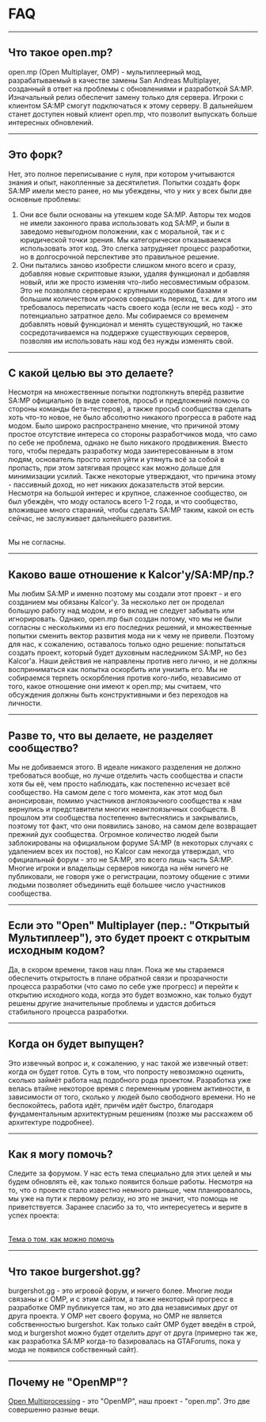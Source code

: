 <h1>FAQ</h1>

<hr />
<h2>Что такое open.mp?</h2>

open.mp (Open Multiplayer, OMP) - мультиплеерный мод, разрабатываемый в качестве замены San Andreas
Multiplayer, созданный в ответ на проблемы с обновлениями и разработкой SA:MP. Изначальный релиз
обеспечит замену только для сервера. Игроки с клиентом SA:MP смогут подключаться к этому серверу. В
дальнейшем станет доступен новый клиент open.mp, что позволит выпускать больше интересных
обновлений.

<hr />
<h2>Это форк?</h2>

Нет, это полное переписывание с нуля, при котором учитываются знания и опыт, накопленные за
десятилетия. Попытки создать форк SA:MP имели место ранее, но мы убеждены, что у них у всех были две
основные проблемы:

<ol>
<li>
Они все были основаны на утекшем коде SA:MP. Авторы тех модов не имели законного права
использовать код SA:MP, и были в заведомо невыгодном положении, как с моральной, так и
с юридической точки зрения. Мы категорически отказываемся использовать этот код. Это слегка
затрудняет процесс разработки, но в долгосрочной перспективе это правильное решение.
</li>
<li>
Они пытались заново изобрести слишком много всего и сразу, добавляя новые скриптовые языки,
удаляя функционал и добавляя новый, или же просто изменяя что-либо несовместимым образом.
Это не позволяло серверам с крупными кодовыми базами и большим количеством игроков совершить
переход, т.к. для этого им требовалось переписать часть своего кода (если не весь код) - это
потенциально затратное дело. Мы собираемся со временем добавлять новый функционал и менять
существующий, но также сосредотачиваемся на поддержке существующих серверов, позволяя им
использовать наш код без нужды изменять свой.
</li>
</ol>
<hr />
<h2>С какой целью вы это делаете?</h2>

Несмотря на множественные попытки подтолкнуть вперёд развитие SA:MP официально (в виде советов,
просьб и предложений помочь со стороны команды бета-тестеров), а также просьб сообщества сделать
хоть что-то новое, не было абсолютно никакого прогресса в работе над модом. Было широко
распространено мнение, что причиной этому простое отсутствие интереса со стороны разработчиков мода,
что само по себе не проблема, однако не было никакого продвижения. Вместо того, чтобы передать
разработку мода заинтересованным в этом людям, основатель просто хотел уйти и утянуть всё за собой в
пропасть, при этом затягивая процесс как можно дольше для минимизации усилий. Также некоторые
утверждают, что причина этому - пассивный доход, но нет никаких доказательств этой версии. Несмотря
на большой интерес и крупное, слаженное сообщество, он был убеждён, что моду осталось всего 1-2
года, и что сообщество, вложившее много стараний, чтобы сделать SA:MP таким, какой он есть сейчас,
не заслуживает дальнейшего развития.

<br />
Мы не согласны.
<hr />
<h2>Каково ваше отношение к Kalcor'у/SA:MP/пр.?</h2>

Мы любим SA:MP и именно поэтому мы создали этот проект - и его созданием мы обязаны Kalcor'у. За
несколько лет он проделал большую работу над модом, и его вклад не следует забывать или
игнорировать. Однако, open.mp был создан потому, что мы не были согласны с несколькими из его
последних решений, и множественные попытки сменить вектор развития мода ни к чему не привели.
Поэтому для нас, к сожалению, оставалось только одно решение: попытаться создать проект, который
будет духовным наследником SA:MP, но без Kalcor'а. Наши действия не направлены против него лично,
и не должны восприниматься как попытка оскорбить или унизить его. Мы не собираемся терпеть
оскорбления против кого-либо, независимо от того, какое отношение они имеют к open.mp; мы считаем,
что обсуждения должны быть конструктивными и без переходов на личности.

<hr />
<h2>Разве то, что вы делаете, не разделяет сообщество?</h2>

Мы не добиваемся этого. В идеале никакого разделения не должно требоваться вообще, но лучше отделить
часть сообщества и спасти хотя бы её, чем просто наблюдать, как постепенно исчезает всё сообщество.
На самом деле с того момента, как этот мод был анонсирован, помимо участников англоязычного
сообщества к нам вернулись и представители многих неанглоязычных сообществ. В прошлом эти сообщества
постепенно вытеснялись и закрывались, поэтому тот факт, что они появились заново, на самом деле
возвращает прежний дух сообщества. Огромное количество людей были заблокированы на официальном
форуме SA:MP (в некоторых случаях с удалением всех их постов), но Kalcor сам некогда утверждал, что
официальный форум - это не SA:MP, это всего лишь часть SA:MP. Многие игроки и владельцы серверов
никогда на нём ничего не публиковали, не говоря уже о регистрации, поэтому общение с этими людьми
позволяет объединить ещё большее число участников сообщества.

<hr />
<h2>
Если это "Open" Multiplayer (пер.: "Открытый Мультиплеер"), это будет проект с открытым
исходным кодом?
</h2>

Да, в скором времени, таков наш план. Пока же мы стараемся обеспечить открытость в плане обратной
связи и прозрачности процесса разработки (что само по себе уже прогресс) и перейти к открытию
исходного кода, когда это будет возможно, как только будут решены другие значительные проблемы и
удастся добиться стабильного процесса разработки.

<hr />
<h2>Когда он будет выпущен?</h2>

Это извечный вопрос и, к сожалению, у нас такой же извечный ответ: когда он будет готов. Суть в том,
что попросту невозможно оценить, сколько займёт работа над подобного рода проектом. Разработка уже
велась втайне некоторое время с переменным уровнем активности, в зависимости от того, сколько у
людей было свободного времени. Но не беспокойтесь, работа идёт, причём идёт быстро, благодаря
фундаментальным архитектурным решениям (позже мы расскажем об архитектуре подробнее).

<hr />
<h2>Как я могу помочь?</h2>

Следите за форумом. У нас есть тема специально для этих целей и мы будем обновлять её, как только
появится больше работы. Несмотря на то, что о проекте стало известно немного раньше, чем
планировалось, мы уже на пути к первому релизу, но это не значит, что помощь не приветствуется.
Заранее спасибо за то, что интересуетесь и верите в успех проекта:

<br />
<a href="https://www.burgershot.gg/showthread.php?tid=361">
<u>Тема о том, как можно помочь</u>
</a>
<hr />
<h2>Что такое burgershot.gg?</h2>

burgershot.gg - это игровой форум, и ничего более. Многие люди связаны и с OMP, и с этим сайтом, а
также некоторый прогресс в разработке OMP публикуется там, но это два независимых друг от друга
проекта. У OMP нет своего форума, но OMP не является собственностью burgershot. Как только сайт OMP
будет введён в строй, мод и burgershot можно будет отделить друг от друга (примерно так же, как
разработка SA:MP когда-то базировалась на GTAForums, пока у мода не появился собственный сайт).

<hr />
<h2>Почему не "OpenMP"?</h2>

<a href="https://ru.wikipedia.org/wiki/OpenMP">Open Multiprocessing</a> - это "OpenMP", наш проект -
"open.mp". Это две совершенно разные вещи.
